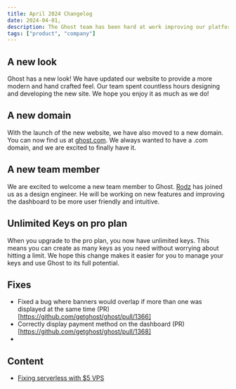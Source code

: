 ```yaml
---
title: April 2024 Changelog
date: 2024-04-01,
description: The Ghost team has been hard at work improving our platform. Here are the latest updates for April 2024.
tags: ["product", "company"]
---
```



## A new look

Ghost has a new look! We have updated our website to provide a more modern and hand crafted feel. Our team spent countless hours designing and developing the new site. We hope you enjoy it as much as we do!

## A new domain

With the launch of the new website, we have also moved to a new domain. You can now find us at [ghost.com](https://ghost.com). We always wanted to have a .com domain, and we are excited to finally have it.


## A new team member

We are excited to welcome a new team member to Ghost. [Rodz](https://x.com/guilherme_rodz) has joined us as a design engineer. He will be working on new features and improving the dashboard to be more user friendly and intuitive.

## Unlimited Keys on pro plan

When you upgrade to the pro plan, you now have unlimited keys. This means you can create as many keys as you need without worrying about hitting a limit. We hope this change makes it easier for you to manage your keys and use Ghost to its full potential.

## Fixes

- Fixed a bug where banners would overlap if more than one was displayed at the same time (PR)[https://github.com/getghost/ghost/pull/1366]
- Correctly display payment method on the dashboard (PR)[https://github.com/getghost/ghost/pull/1368]
-

## Content

- [Fixing serverless with $5 VPS](https://www.ghost.com/blog/fixing-serverless-with-a-vps)
